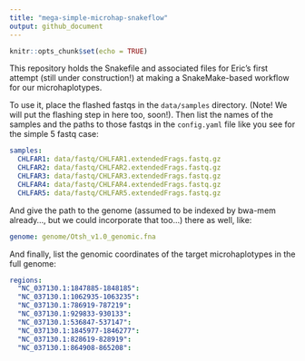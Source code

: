 ```yaml
---
title: "mega-simple-microhap-snakeflow"
output: github_document
---
```


```r
knitr::opts_chunk$set(echo = TRUE)
```

This repository holds the Snakefile and associated files for Eric's first attempt
(still under construction!)
at making a SnakeMake-based workflow for our microhaplotypes.

To use it, place the flashed fastqs in the `data/samples` directory.
(Note! We will put the flashing step in here too, soon!).
Then list the names of the samples and the paths to those fastqs in
the `config.yaml` file like you see for the simple 5 fastq case:
```yaml
samples:
  CHLFAR1: data/fastq/CHLFAR1.extendedFrags.fastq.gz
  CHLFAR2: data/fastq/CHLFAR2.extendedFrags.fastq.gz
  CHLFAR3: data/fastq/CHLFAR3.extendedFrags.fastq.gz
  CHLFAR4: data/fastq/CHLFAR4.extendedFrags.fastq.gz
  CHLFAR5: data/fastq/CHLFAR5.extendedFrags.fastq.gz
```

And give the path to the genome (assumed to be indexed by bwa-mem already..., but
we could incorporate that too...) there as well, like:
```yaml
genome: genome/Otsh_v1.0_genomic.fna
```

And finally, list the genomic coordinates of the target microhaplotypes
in the full genome:
```yaml
regions:
  "NC_037130.1:1847885-1848185":
  "NC_037130.1:1062935-1063235":
  "NC_037130.1:786919-787219":
  "NC_037130.1:929833-930133":
  "NC_037130.1:536847-537147":
  "NC_037130.1:1845977-1846277":
  "NC_037130.1:828619-828919":
  "NC_037130.1:864908-865208":
```


